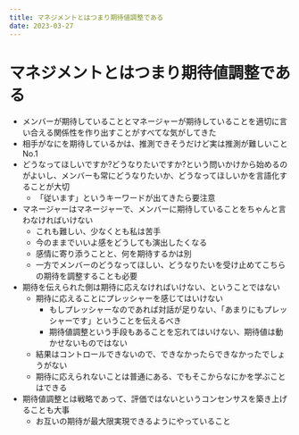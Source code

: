 ```yaml
---
title: マネジメントとはつまり期待値調整である
date: 2023-03-27
---
```


# マネジメントとはつまり期待値調整である

- メンバーが期待していることとマネージャーが期待していることを適切に言い合える関係性を作り出すことがすべてな気がしてきた
- 相手がなにを期待しているかは、推測できそうだけど実は推測が難しいことNo.1
- どうなってほしいですか?どうなりたいですか?という問いかけから始めるのがよいし、メンバーも常にどうなりたいか、どうなってほしいかを言語化することが大切
	- 「従います」というキーワードが出てきたら要注意
- マネージャーはマネージャーで、メンバーに期待していることをちゃんと言わなければいけない
	- これも難しい、少なくとも私は苦手
	- 今のままでいいよ感をどうしても演出したくなる
	- 感情に寄り添うことと、何を期待するかは別
	- 一方でメンバーのどうなってほしい、どうなりたいを受け止めてこちらの期待を調整することも必要
- 期待を伝えられた側は期待に応えなければいけない、ということではない
	- 期待に応えることにプレッシャーを感じてはいけない
		- もしプレッシャーなのであれば対話が足りない、「あまりにもプレッシャーです」ということを伝えるべき
		- 期待値調整という手段もあることを忘れてはいけない、期待値は動かせないものではない
	- 結果はコントロールできないので、できなかったらできなかったでしょうがない
	- 期待に応えられないことは普通にある、でもそこからなにかを学ぶことはできる
- 期待値調整とは戦略であって、評価ではないというコンセンサスを築き上げることも大事
	- お互いの期待が最大限実現できるようにやっていること
